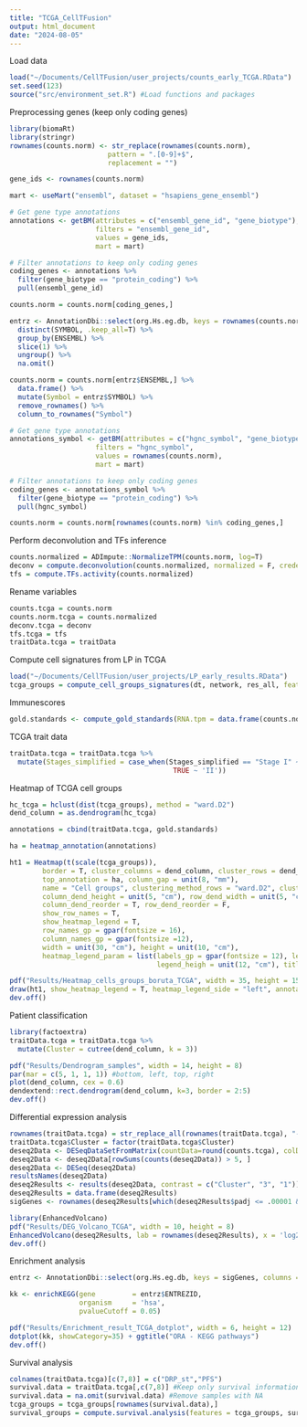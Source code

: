 ```yaml
---
title: "TCGA_CellTFusion"
output: html_document
date: "2024-08-05"
---
```


Load data
```r
load("~/Documents/CellTFusion/user_projects/counts_early_TCGA.RData")
set.seed(123)
source("src/environment_set.R") #Load functions and packages
```

Preprocessing genes (keep only coding genes)
```r
library(biomaRt)
library(stringr)
rownames(counts.norm) <- str_replace(rownames(counts.norm),
                        pattern = ".[0-9]+$",
                        replacement = "")

gene_ids <- rownames(counts.norm)

mart <- useMart("ensembl", dataset = "hsapiens_gene_ensembl")

# Get gene type annotations
annotations <- getBM(attributes = c("ensembl_gene_id", "gene_biotype"), 
                     filters = "ensembl_gene_id", 
                     values = gene_ids, 
                     mart = mart)

# Filter annotations to keep only coding genes
coding_genes <- annotations %>%
  filter(gene_biotype == "protein_coding") %>%
  pull(ensembl_gene_id)

counts.norm = counts.norm[coding_genes,]

entrz <- AnnotationDbi::select(org.Hs.eg.db, keys = rownames(counts.norm), columns = "SYMBOL", keytype = "ENSEMBL") %>%
  distinct(SYMBOL, .keep_all=T) %>% 
  group_by(ENSEMBL) %>%
  slice(1) %>%
  ungroup() %>%
  na.omit()

counts.norm = counts.norm[entrz$ENSEMBL,] %>%
  data.frame() %>%
  mutate(Symbol = entrz$SYMBOL) %>%
  remove_rownames() %>%
  column_to_rownames("Symbol") 

# Get gene type annotations
annotations_symbol <- getBM(attributes = c("hgnc_symbol", "gene_biotype"),
                     filters = "hgnc_symbol",
                     values = rownames(counts.norm),
                     mart = mart)

# Filter annotations to keep only coding genes
coding_genes <- annotations_symbol %>%
  filter(gene_biotype == "protein_coding") %>%
  pull(hgnc_symbol)

counts.norm = counts.norm[rownames(counts.norm) %in% coding_genes,]
```

Perform deconvolution and TFs inference
```r
counts.normalized = ADImpute::NormalizeTPM(counts.norm, log=T) 
deconv = compute.deconvolution(counts.normalized, normalized = F, credentials.mail = "marcelo.hurtado@inserm.fr", credentials.token = "734212f6ad77fc4eea2bdb502792f294")
tfs = compute.TFs.activity(counts.normalized)
```

Rename variables
```r
counts.tcga = counts.norm
counts.norm.tcga = counts.normalized
deconv.tcga = deconv
tfs.tcga = tfs
traitData.tcga = traitData
```

Compute cell signatures from LP in TCGA
```r
load("~/Documents/CellTFusion/user_projects/LP_early_results.RData") 
tcga_groups = compute_cell_groups_signatures(dt, network, res_all, features = cell_groups_selected$Confirmed, deconv.tcga, tfs.tcga)
```

Immunescores
```r
gold.standards <- compute_gold_standards(RNA.tpm = data.frame(counts.norm.tcga))
```

TCGA trait data
```r
traitData.tcga = traitData.tcga %>%
  mutate(Stages_simplified = case_when(Stages_simplified == "Stage I" ~ "I",
                                        TRUE ~ 'II'))

```

Heatmap of TCGA cell groups
```r
hc_tcga = hclust(dist(tcga_groups), method = "ward.D2")
dend_column = as.dendrogram(hc_tcga)

annotations = cbind(traitData.tcga, gold.standards)

ha = heatmap_annotation(annotations)

ht1 = Heatmap(t(scale(tcga_groups)), 
        border = T, cluster_columns = dend_column, cluster_rows = dend_row,
        top_annotation = ha, column_gap = unit(8, "mm"), 
        name = "Cell groups", clustering_method_rows = "ward.D2", clustering_method_columns = "ward.D2",
        column_dend_height = unit(5, "cm"), row_dend_width = unit(5, "cm"), 
        column_dend_reorder = T, row_dend_reorder = F,
        show_row_names = T, 
        show_heatmap_legend = T, 
        row_names_gp = gpar(fontsize = 16), 
        column_names_gp = gpar(fontsize =12), 
        width = unit(30, "cm"), height = unit(10, "cm"),
        heatmap_legend_param = list(labels_gp = gpar(fontsize = 12), legend_width = unit(12, "cm"), 
                                    legend_heigh = unit(12, "cm"), title_gp = gpar(fontsize = 12)))

pdf("Results/Heatmap_cells_groups_boruta_TCGA", width = 35, height = 15)
draw(ht1, show_heatmap_legend = T, heatmap_legend_side = "left", annotation_legend_side = 'left')
dev.off()
```

Patient classification
```r
library(factoextra)
traitData.tcga = traitData.tcga %>%
  mutate(Cluster = cutree(dend_column, k = 3))

pdf("Results/Dendrogram_samples", width = 14, height = 8)
par(mar = c(5, 1, 1, 1)) #bottom, left, top, right
plot(dend_column, cex = 0.6)
dendextend::rect.dendrogram(dend_column, k=3, border = 2:5)
dev.off()
```

Differential expression analysis
```r
rownames(traitData.tcga) = str_replace_all(rownames(traitData.tcga), "-", ".")
traitData.tcga$Cluster = factor(traitData.tcga$Cluster)
deseq2Data <- DESeqDataSetFromMatrix(countData=round(counts.tcga), colData=traitData.tcga, design= ~ Cluster)
deseq2Data <- deseq2Data[rowSums(counts(deseq2Data)) > 5, ]
deseq2Data <- DESeq(deseq2Data)
resultsNames(deseq2Data)
deseq2Results <- results(deseq2Data, contrast = c("Cluster", "3", "1"))
deseq2Results = data.frame(deseq2Results)
sigGenes <- rownames(deseq2Results[which(deseq2Results$padj <= .00001 & abs(deseq2Results$log2FoldChange) > 1.5),])

library(EnhancedVolcano)
pdf("Results/DEG_Volcano_TCGA", width = 10, height = 8)
EnhancedVolcano(deseq2Results, lab = rownames(deseq2Results), x = 'log2FoldChange', y = 'padj')
dev.off()
```

Enrichment analysis
```r
entrz <- AnnotationDbi::select(org.Hs.eg.db, keys = sigGenes, columns = "ENTREZID", keytype = "SYMBOL") #Change to EntrezID

kk <- enrichKEGG(gene         = entrz$ENTREZID,
                 organism     = 'hsa',
                 pvalueCutoff = 0.05)

pdf("Results/Enrichment_result_TCGA_dotplot", width = 6, height = 12)
dotplot(kk, showCategory=35) + ggtitle("ORA - KEGG pathways")
dev.off()
```

Survival analysis
```r
colnames(traitData.tcga)[c(7,8)] = c("DRP_st","PFS")
survival.data = traitData.tcga[,c(7,8)] #Keep only survival information
survival.data = na.omit(survival.data) #Remove samples with NA
tcga_groups = tcga_groups[rownames(survival.data),]
survival_groups = compute.survival.analysis(features = tcga_groups, survival.data, time_unit = "days", p.value = 0.01, max_factors = 1, thres = 0.66)
```

